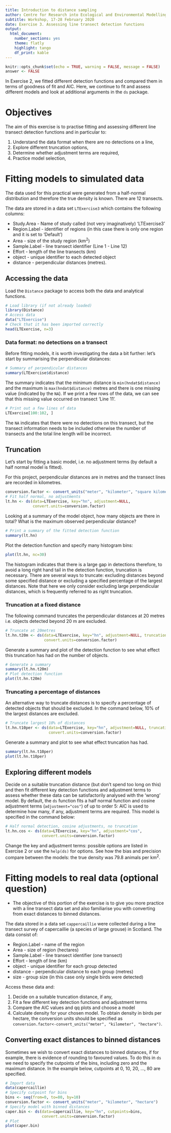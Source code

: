 ---
title: Introduction to distance sampling
author: Centre for Research into Ecological and Environmental Modelling  **University of St Andrews**
subtitle: Workshop, 17-28 February 2020
date: Exercise 3. Assessing line transect detection functions
output: 
  html_document:
    number_sections: yes
    theme: flatly
    highlight: tango
    df_print: kable
---

```{r setup, include=FALSE, message=FALSE}
knitr::opts_chunk$set(echo = TRUE, warning = FALSE, message = FALSE)
answer <- FALSE
```

In Exercise 2, we fitted different detection functions and compared them in terms of goodness of fit and AIC. Here, we continue to fit and assess different models and look at additional arguments in the `ds` package.  

# Objectives 

The aim of this exercise is to practise fitting and assessing different line transect detection functions and in particular to:

1. Understand the data format when there are no detections on a line,
2. Explore different truncation options,
3. Determine whether adjustment terms are required,
4. Practice model selection,

# Fitting models to simulated data

The data used for this practical were generated from a half-normal distribution and therefore the true density is known. There are 12 transects.

The data are stored in a data set `LTExercise3` which contains the following columns:

+ Study.Area - Name of study called (not very imaginatively) 'LTExercise3'
+ Region.Label - identifier of regions (in this case there is only one region and it is set to 'Default')
+ Area - size of the study region (km$^2$)
+ Sample.Label - line transect identifier (Line 1 - Line 12)
+ Effort - length of the line transects (km) 
+ object - unique identifier to each detected object
+ distance - perpendicular distances (metres).

## Accessing the data

Load the `Distance` package to access both the data and analytical functions.  

```{r, echo=TRUE, eval=FALSE}
# Load library (if not already loaded)
library(Distance)
# Access data
data("LTExercise")
# Check that it has been imported correctly
head(LTExercise, n=3)
```

### Data format: no detections on a transect

Before fitting models, it is worth investigating the data a bit further: let's start by summarising the perpendicular distances:

```{r, echo=TRUE, eval=FALSE}
# Summary of perpendicular distances
summary(LTExercise$distance)
```

The summary indicates that the minimum distance is `min(hndat$distance)` and the maximum is `max(hndat$distance)` metres and there is one missing value (indicated by the `NA`). If we print a few rows of the data, we can see that this missing value occurred on transect 'Line 11'. 

```{r, echo=TRUE, eval=FALSE}
# Print out a few lines of data
LTExercise[100:102, ]
```

The `NA` indicates that there were no detections on this transect, but the transect information needs to be included otherwise the number of transects and the total line length will be incorrect. 

## Truncation

Let's start by fitting a basic model, i.e. no adjustment terms (by default a half normal model is fitted). 

For this project, perpendicular distances are in metres and the transect lines are recorded in kilometres.

```{r, echo=TRUE, eval=FALSE, message=FALSE}
conversion.factor <- convert_units("meter", "kilometer", "square kilometer")
# Fit half normal, no adjustments
lt.hn <- ds(data=LTExercise, key="hn", adjustment=NULL,
            convert.units=conversion.factor)
```

Looking at a summary of the model object, how many objects are there in total? What is the maximum observed perpendicular distance?

```{r, echo=TRUE, eval=FALSE}
# Print a summary of the fitted detection function
summary(lt.hn)
```

Plot the detection function and specify many histogram bins:

```{r, echo=TRUE, eval=FALSE, fig.height=4, fig.width=4}
plot(lt.hn, nc=30)
```

The histogram indicates that there is a large gap in detections therefore, to avoid a long right hand tail in the detection function, truncation is necessary. There are several ways to truncate: excluding distances beyond some specified distance or excluding a specified percentage of the largest distances. Note that here we only consider excluding large perpendicular distances, which is frequently referred to as right truncation.  

### Truncation at a fixed distance

The following command truncates the perpendicular distances at 20 metres i.e. objects detected beyond 20 m are excluded. 

```{r, echo=TRUE, eval=FALSE, message=FALSE}
# Truncate at 20metres
lt.hn.t20m <- ds(data=LTExercise, key="hn", adjustment=NULL, truncation=20,
                 convert.units=conversion.factor)
```

Generate a summary and plot of the detection function to see what effect this truncation has had on the number of objects.  

```{r, echo=answer, eval=answer, fig.height=4, fig.width=4}
# Generate a summary 
summary(lt.hn.t20m)
# Plot detection function
plot(lt.hn.t20m)
```

### Truncating a percentage of distances

An alternative way to truncate distances is to specify a percentage of detected objects that should be excluded. In the command below, 10\% of the largest distances are excluded. 

```{r, echo=TRUE, eval=FALSE, message=FALSE}
# Truncate largest 10% of distances
lt.hn.t10per <- ds(data=LTExercise, key="hn", adjustment=NULL, truncation="10%",
                   convert.units=conversion.factor)
```

Generate a summary and plot to see what effect truncation has had.  

```{r, echo=TRUE, eval=FALSE, fig.height=4, fig.width=4}
summary(lt.hn.t10per)
plot(lt.hn.t10per)
```

## Exploring different models

Decide on a suitable truncation distance (but don't spend too long on this) and then fit different key detection functions and adjustment terms to assess whether these data can be satisfactorily analysed with the 'wrong' model. By default, the `ds` function fits a half normal function and  cosine adjustment terms (`adjustment="cos"`) of up to order 5: AIC is used to determine how many, if any, adjustment terms are required. This model is specified in the command below: 

```{r, echo=TRUE, eval=FALSE, message=FALSE}
# Half normal detection, cosine adjustments, no truncation
lt.hn.cos <- ds(data=LTExercise, key="hn", adjustment="cos",
                convert.units=conversion.factor)
```

Change the key and adjustment terms: possible options are listed in Exercise 2 or use the `help(ds)` for options. See how the bias and precision compare between the models: the true density was 79.8 animals per km$^2$. 

# Fitting models to real data (optional question)

* The objective of this portion of the exercise is to give you more practice with a line transect data set and also familiarise you with converting from exact distances to binned distances.

The data stored in a data set `cappercaillie` were collected during a line transect survey of capercaillie (a species of large grouse) in Scotland. The data consist of:

+ Region.Label - name of the region
+ Area - size of region (hectares\footnote{1 hectare = 100m $\times$ 100m})
+ Sample.Label - line transect identifier (one transect)
+ Effort - length of line (km)
+ object - unique identifier for each group detected 
+ distance - perpendicular distance to each group (metres)
+ size - group size (in this case only single birds were detected)

Access these data and:

1. Decide on a suitable truncation distance, if any,
2. Fit a few different key detection functions and adjustment terms
3. Compare the AIC values and qq plots and choose a model
4. Calculate density for your chosen model. To obtain density in birds per hectare, the conversion units should be specified as `conversion.factor<-convert_units("meter", "kilometer", "hectare")`. 

## Converting exact distances to binned distances

Sometimes we wish to convert exact distances to binned distances, if for example, there is evidence of rounding to favoured values. To do this in `ds` we need to specify the cutpoints of the bins, including zero and the maximum distance. In the example below, cutpoints at 0, 10, 20, ..., 80 are specified. 

```{r, echo=TRUE, eval=FALSE}
# Import data
data(capercaillie)
# Specify cutpoint for bins
bins <- seq(from=0, to=80, by=10)
conversion.factor <- convert_units("meter", "kilometer", "hectare")
# Specify model with binned distances
caper.bin <- ds(data=capercaillie, key="hn", cutpoints=bins, 
                convert.units=conversion.factor)
# Plot
plot(caper.bin)
```
